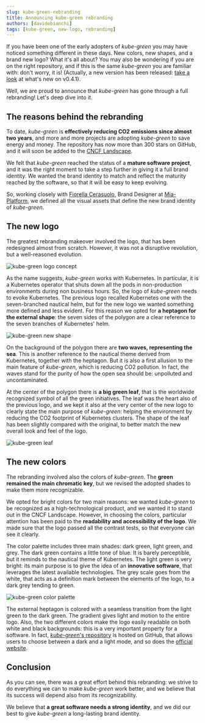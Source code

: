 ```yaml
---
slug: kube-green-rebranding
title: Announcing kube-green rebranding
authors: [davidebianchi]
tags: [kube-green, new-logo, rebranding]
---
```


If you have been one of the early adopters of *kube-green* you may have noticed something different in these days. New colors, new shapes, and a brand new logo? What it's all about? 
You may also be wondering if you are on the right repository, and if this is the same *kube-green* you are familiar with: don't worry, it is!
(Actually, a new version has been released: [take a look](https://github.com/kube-green/kube-green/releases/tag/v0.4.1) at what's new on v0.4.1).

Well, we are proud to announce that *kube-green* has gone through a full rebranding! Let's deep dive into it.

## The reasons behind the rebranding

To date, *kube-green* is **effectively reducing CO2 emissions since almost two years**, and more and more projects are adopting *kube-green* to save energy and money. The repository has now more than 300 stars on GitHub, and it will soon be added to the [CNCF Landscape](https://landscape.cncf.io/).

We felt that *kube-green* reached the status of a **mature software project**, and it was the right moment to take a step further in giving it a full brand identity. We wanted the brand identity to match and reflect the maturity reached by the software, so that it will be easy to keep evolving.

So, working closely with [Fiorella Cerasuolo](https://github.com/Fiore17), Brand Designer at [Mia-Platform](https://mia-platform.eu/), we defined all the visual assets that define the new brand identity of *kube-green*.

## The new logo

The greatest rebranding makeover involved the logo, that has been redesigned almost from scratch. However, it was not a disruptive revolution, but a well-reasoned evolution.

![kube-green logo concept](/img/blog/new-logo/kube-green-logo-concept.png)

As the name suggests, *kube-green* works with Kubernetes. In particular, it is a Kubernetes operator that shuts down all the pods in non-production environments during non business hours. So, the logo of *kube-green* needs to evoke Kubernetes.
The previous logo recalled Kubernetes one with the seven-branched nautical helm, but for the new logo we wanted something more defined and less evident. For this reason we opted for **a heptagon for the external shape**: the seven sides of the polygon are a clear reference to the seven branches of Kubernetes' helm.

![kube-green new shape](/img/blog/new-logo/kube-green-logo-helm.png)

On the background of the polygon there are **two waves, representing the sea**. This is another reference to the nautical theme derived from Kubernetes, together with the heptagon.
But it is also a first allusion to the main feature of *kube-green*, which is reducing CO2 pollution. In fact, the waves stand for the purity of how the open sea should be: unpolluted and uncontaminated.

At the center of the polygon there is **a big green leaf**, that is the worldwide recognized symbol of all the green initiatives. The leaf was the heart also of the previous logo, and we kept it also at the very center of the new logo to clearly state the main purpose of *kube-green*: helping the environment by reducing the CO2 footprint of Kubernetes clusters.
The shape of the leaf has been slightly compared with the original, to better match the new overall look and feel of the logo.

![kube-green leaf](/img/blog/new-logo/kube-green-logo-leaf.png)

## The new colors

The rebranding involved also the colors of *kube-green*. The **green remained the main chromatic key**, but we revised the adopted shades to make them more recognizable.

We opted for bright colors for two main reasons: we wanted *kube-green* to be recognized as a high-technological product, and we wanted it to stand out in the CNCF Landscape.
However, in choosing the colors, particular attention has been paid to the **readability and accessibility of the logo**. We made sure that the logo passed all the contrast tests, so that everyone can see it clearly.

The color palette includes three main shades: dark green, light green, and grey.
The dark green contains a little tone of blue. It is barely perceptible, but it reminds to the nautical theme of Kubernetes.
The light green is very bright: its main purpose is to give the idea of an **innovative software**, that leverages the latest available technologies.
The grey scale goes from the white, that acts as a definition mark between the elements of the logo, to a dark grey tending to green.

![kube-green color palette](/img/blog/new-logo/kube-green-palette.png)

The external heptagon is colored with a seamless transition from the light green to the dark green. The gradient gives light and motion to the entire logo. 
Also, the two different colors make the logo easily readable on both white and black backgrounds: this is a very important property for a software. In fact, [*kube-green*'s repository](https://github.com/kube-green/kube-green) is hosted on GitHub, that allows users to choose between a dark and a light mode, and so does the [official website](https://kube-green.dev/).

## Conclusion

As you can see, there was a great effort behind this rebranding: we strive to do everything we can to make *kube-green* work better, and we believe that its success will depend also from its recognizability.

We believe that **a great software needs a strong identity**, and we did our best to give *kube-green* a long-lasting brand identity.
